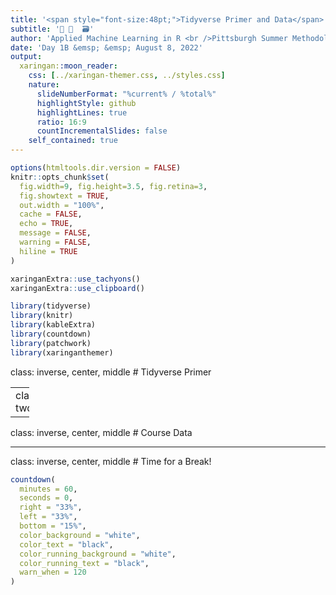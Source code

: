 ```yaml
---
title: '<span style="font-size:48pt;">Tidyverse Primer and Data</span>'
subtitle: '🧹 🌌  🗃️'
author: 'Applied Machine Learning in R <br />Pittsburgh Summer Methodology Series'
date: 'Day 1B &emsp; &emsp; August 8, 2022'
output:
  xaringan::moon_reader:
    css: [../xaringan-themer.css, ../styles.css]
    nature:
      slideNumberFormat: "%current% / %total%"
      highlightStyle: github
      highlightLines: true
      ratio: 16:9
      countIncrementalSlides: false
    self_contained: true
---
```


```r
options(htmltools.dir.version = FALSE)
knitr::opts_chunk$set(
  fig.width=9, fig.height=3.5, fig.retina=3,
  fig.showtext = TRUE,
  out.width = "100%",
  cache = FALSE,
  echo = TRUE,
  message = FALSE, 
  warning = FALSE,
  hiline = TRUE
)
```

```r
xaringanExtra::use_tachyons()
xaringanExtra::use_clipboard()
```

```r
library(tidyverse)
library(knitr)
library(kableExtra)
library(countdown)
library(patchwork)
library(xaringanthemer)
```

class: inverse, center, middle
# Tidyverse Primer

---
class: twocol

---

class: inverse, center, middle
# Course Data

---
class: inverse, center, middle
# Time for a Break!
```r
countdown(
  minutes = 60, 
  seconds = 0, 
  right = "33%", 
  left = "33%",
  bottom = "15%",
  color_background = "white",
  color_text = "black",
  color_running_background = "white",
  color_running_text = "black",
  warn_when = 120
)
```
